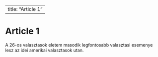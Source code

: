 
---
title: "Article 1"
---

# Article 1

A 26-os valasztasok eletem masodik legfontosabb valasztasi esemenye lesz az idei amerikai valasztasok utan.
        